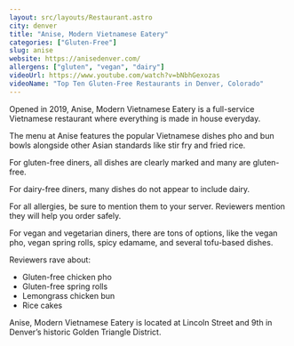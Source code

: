 ```yaml
---
layout: src/layouts/Restaurant.astro
city: denver
title: "Anise, Modern Vietnamese Eatery"
categories: ["Gluten-Free"]
slug: anise
website: https://anisedenver.com/
allergens: ["gluten", "vegan", "dairy"]
videoUrl: https://www.youtube.com/watch?v=bNbhGexozas
videoName: "Top Ten Gluten-Free Restaurants in Denver, Colorado"
---
```


Opened in 2019, Anise, Modern Vietnamese Eatery is a full-service Vietnamese restaurant where everything is made in house everyday.

The menu at Anise features the popular Vietnamese dishes pho and bun bowls alongside other Asian standards like stir fry and fried rice.

For gluten-free diners, all dishes are clearly marked and many are gluten-free.

For dairy-free diners, many dishes do not appear to include dairy. 

For all allergies, be sure to mention them to your server. Reviewers mention they will help you order safely.

For vegan and vegetarian diners, there are tons of options, like the vegan pho, vegan spring rolls, spicy edamame, and several tofu-based dishes.

Reviewers rave about:
* Gluten-free chicken pho
* Gluten-free spring rolls
* Lemongrass chicken bun
* Rice cakes

Anise, Modern Vietnamese Eatery is located at Lincoln Street and 9th in Denver’s historic Golden Triangle District.
